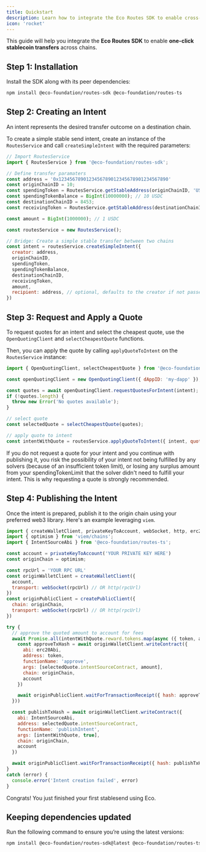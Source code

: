 ```yaml
---
title: Quickstart
description: Learn how to integrate the Eco Routes SDK to enable cross-chain stablecoin transfers.
icon: 'rocket'
---
```


This guide will help you integrate the **Eco Routes SDK** to enable **one-click stablecoin transfers** across chains.

## Step 1: Installation

Install the SDK along with its peer dependencies:

```bash
npm install @eco-foundation/routes-sdk @eco-foundation/routes-ts
```

## Step 2: Creating an Intent

An intent represents the desired transfer outcome on a destination chain.

To create a simple stable send intent, create an instance of the `RoutesService` and call `createSimpleIntent` with the required parameters:

```javascript
// Import RoutesService
import { RoutesService } from '@eco-foundation/routes-sdk';

// Define transfer paramaters
const address = '0x1234567890123456789012345678901234567890'
const originChainID = 10;
const spendingToken = RoutesService.getStableAddress(originChainID, 'USDC');
const spendingTokenBalance = BigInt(10000000); // 10 USDC
const destinationChainID = 8453;
const receivingToken = RoutesService.getStableAddress(destinationChainID, 'USDC');

const amount = BigInt(1000000); // 1 USDC

const routesService = new RoutesService();

// Bridge: Create a simple stable transfer between two chains
const intent = routesService.createSimpleIntent({
  creator: address,
  originChainID,
  spendingToken,
  spendingTokenBalance,
  destinationChainID,
  receivingToken,
  amount,
  recipient: address, // optional, defaults to the creator if not passed
})
```
## Step 3: Request and Apply a Quote
To request quotes for an intent and select the cheapest quote, use the `OpenQuotingClient` and `selectCheapestQuote` functions.

Then, you can apply the quote by calling `applyQuoteToIntent` on the `RoutesService` instance:

```javascript
import { OpenQuotingClient, selectCheapestQuote } from '@eco-foundation/routes-sdk';

const openQuotingClient = new OpenQuotingClient({ dAppID: 'my-dapp' });

const quotes = await openQuotingClient.requestQuotesForIntent(intent);
if (!quotes.length) {
  throw new Error('No quotes available');
}

// select quote
const selectedQuote = selectCheapestQuote(quotes);

// apply quote to intent
const intentWithQuote = routesService.applyQuoteToIntent({ intent, quote: selectedQuote });
```

<Warning>If you do not request a quote for your intent and you continue with publishing it, you risk 
the possibility of your intent not being fulfilled by any solvers (because of an insufficient token limit), or 
losing any surplus amount from your spendingTokenLimit that the solver didn't need to fulfill your intent. This is 
why requesting a quote is strongly recommended.</Warning>

## Step 4: Publishing the Intent

Once the intent is prepared, publish it to the origin chain using your preferred web3 library. Here's an example 
leveraging `viem`.

```javascript
import { createWalletClient, privateKeyToAccount, webSocket, http, erc20Abi } from 'viem';
import { optimism } from 'viem/chains';
import { IntentSourceAbi } from '@eco-foundation/routes-ts';

const account = privateKeyToAccount('YOUR PRIVATE KEY HERE')
const originChain = optimism;

const rpcUrl = 'YOUR RPC URL'
const originWalletClient = createWalletClient({
  account,
  transport: webSocket(rpcUrl) // OR http(rpcUrl)
})
const originPublicClient = createPublicClient({
  chain: originChain,
  transport: webSocket(rpcUrl) // OR http(rpcUrl)
})

try {
  // approve the quoted amount to account for fees
  await Promise.all(intentWithQuote.reward.tokens.map(async ({ token, amount }) => {
    const approveTxHash = await originWalletClient.writeContract({
      abi: erc20Abi,
      address: token,
      functionName: 'approve',
      args: [selectedQuote.intentSourceContract, amount],
      chain: originChain,
      account
    })

    await originPublicClient.waitForTransactionReceipt({ hash: approveTxHash })
  }))

  const publishTxHash = await originWalletClient.writeContract({
    abi: IntentSourceAbi,
    address: selectedQuote.intentSourceContract,
    functionName: 'publishIntent',
    args: [intentWithQuote, true],
    chain: originChain,
    account
  })

  await originPublicClient.waitForTransactionReceipt({ hash: publishTxHash })
}
catch (error) {
  console.error('Intent creation failed', error)
}
```

Congrats! You just finished your first stablesend using Eco.

## Keeping dependencies updated
Run the following command to ensure you’re using the latest versions:
```bash
npm install @eco-foundation/routes-sdk@latest @eco-foundation/routes-ts@latest
```